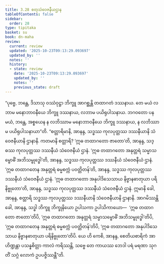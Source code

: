 ```yaml
---
title: 3.28 စတုသံဝေဇနီယဌာန
tableOfContents: false
sidebar:
  order: 28
type: tipitaka
basket: su
book: dn-maha
review:
  current: review
  updated: '2025-10-23T09:13:29.093697'
  updated_by: ''
  notes: ''
  history:
  - state: review
    date: '2025-10-23T09:13:29.093697'
    updated_by: ''
    notes: ''
    previous_state: draft
---
```



<ReviewStatus review={frontmatter.review} showDetails={true} />

<HypothesisAnnotation frontmatter={frontmatter} />

<DynamicBreadcrumb />

<Division number="202" book="dn-maha" e="ch" v="7" p="116">

<Paragraph number="454" book="dn-maha">
“ပုဗ္ဗေ, ဘန္တေ, ဒိသာသု ဝဿံဝုဋ္ဌာ ဘိက္ခူ အာဂစ္ဆန္တိ တထာဂတံ ဒဿနာယ. တေ မယံ လဘာမ မနောဘာဝနီယေ ဘိက္ခူ ဒဿနာယ, လဘာမ ပယိရုပါသနာယ. ဘဂဝတော ပန မယံ, ဘန္တေ, အစ္စယေန န လဘိဿာမ မနောဘာဝနီယေ ဘိက္ခူ ဒဿနာယ, န လဘိဿာမ ပယိရုပါသနာယာ”တိ.
</Paragraph>

<Paragraph number="455" book="dn-maha">
“စတ္တာရိမာနိ, အာနန္ဒ, သဒ္ဓဿ ကုလပုတ္တဿ ဒဿနီယာနိ သံဝေဇနီယာနိ ဌာနာနိ. ကတမာနိ စတ္တာရိ? ‘ဣဓ တထာဂတော ဇာတော’တိ, အာနန္ဒ, သဒ္ဓဿ ကုလပုတ္တဿ ဒဿနီယံ သံဝေဇနီယံ ဌာနံ. ‘ဣဓ တထာဂတော အနုတ္တရံ သမ္မာသမ္ဗောဓိံ အဘိသမ္ဗုဒ္ဓေါ’တိ, အာနန္ဒ, သဒ္ဓဿ ကုလပုတ္တဿ ဒဿနီယံ သံဝေဇနီယံ ဌာနံ. ‘ဣဓ တထာဂတေန အနုတ္တရံ ဓမ္မစက္ကံ ပဝတ္တိတန်’တိ, အာနန္ဒ, သဒ္ဓဿ ကုလပုတ္တဿ ဒဿနီယံ သံဝေဇနီယံ ဌာနံ. ‘ဣဓ တထာဂတော အနုပါဒိသေသာယ နိဗ္ဗာနဓာတုယာ ပရိနိဗ္ဗုတော’တိ, အာနန္ဒ, သဒ္ဓဿ ကုလပုတ္တဿ ဒဿနီယံ သံဝေဇနီယံ ဌာနံ. ဣမာနိ ခေါ, အာနန္ဒ, စတ္တာရိ သဒ္ဓဿ ကုလပုတ္တဿ ဒဿနီယာနိ သံဝေဇနီယာနိ ဌာနာနိ.
</Paragraph>

<Paragraph number="456" book="dn-maha">
အာဂမိဿန္တိ ခေါ, အာနန္ဒ, သဒ္ဓါ ဘိက္ခူ ဘိက္ခုနိယော ဥပါသကာ ဥပါသိကာယော—  ‘ဣဓ တထာဂတော ဇာတော’တိပိ, ‘ဣဓ တထာဂတော အနုတ္တရံ သမ္မာသမ္ဗောဓိံ အဘိသမ္ဗုဒ္ဓေါ’တိပိ, ‘ဣဓ တထာဂတေန အနုတ္တရံ ဓမ္မစက္ကံ ပဝတ္တိတန်’တိပိ, ‘ဣဓ တထာဂတော အနုပါဒိသေသာယ နိဗ္ဗာနဓာတုယာ ပရိနိဗ္ဗုတော’တိပိ. ယေ ဟိ ကေစိ, အာနန္ဒ, စေတိယစာရိကံ အာဟိဏ္ဍန္တာ ပသန္နစိတ္တာ ကာလံ ကရိဿန္တိ, သဗ္ဗေ တေ ကာယဿ ဘေဒါ ပရံ မရဏာ သုဂတိံ သဂ္ဂံ လောကံ ဥပပဇ္ဇိဿန္တီ”တိ.
</Paragraph>
</Division>